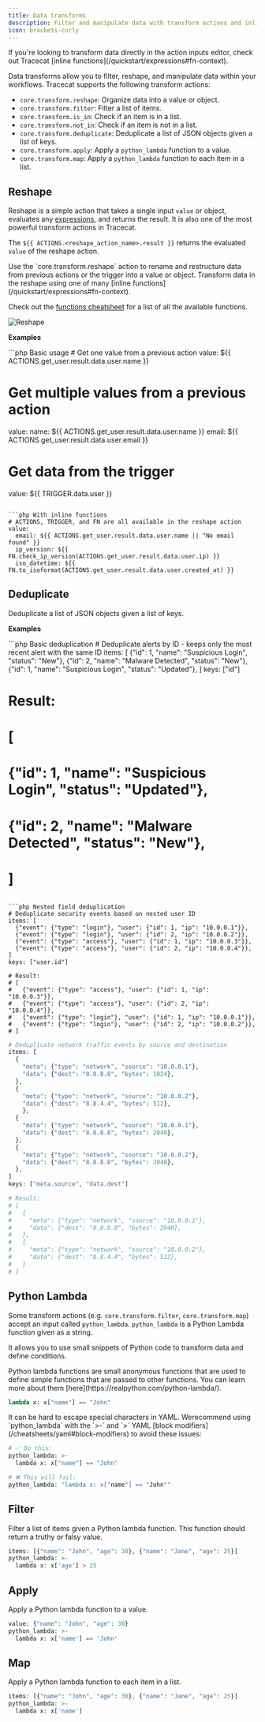 ```yaml
---
title: Data transforms
description: Filter and manipulate data with transform actions and inline functions.
icon: brackets-curly
---
```


<Note>
  If you're looking to transform data directly in the action inputs editor,
  check out Tracecat [inline functions](/quickstart/expressions#fn-context).
</Note>

Data transforms allow you to filter, reshape, and manipulate data within your workflows.
Tracecat supports the following transform actions:

- `core.transform.reshape`: Organize data into a value or object.
- `core.transform.filter`: Filter a list of items.
- `core.transform.is_in`: Check if an item is in a list.
- `core.transform.not_in`: Check if an item is not in a list.
- `core.transform.deduplicate`: Deduplicate a list of JSON objects given a list of keys.
- `core.transform.apply`: Apply a `python_lambda` function to a value.
- `core.transform.map`: Apply a `python_lambda` function to each item in a list.

## Reshape

Reshape is a simple action that takes a single input `value` or object,
evaluates any [expressions](/quickstart/expressions), and returns the result.
It is also one of the most powerful transform actions in Tracecat.

The `${{ ACTIONS.<reshape_action_name>.result }}` returns the evaluated `value` of the reshape action.

<Tip>
  Use the `core.transform.reshape` action to rename and restructure data from previous actions or the trigger into a value or object.
  Transform data in the reshape using one of many [inline functions](/quickstart/expressions#fn-context).

  Check out the [functions cheatsheet](/quickstart/functions) for a list of all the available functions.
</Tip>

![Reshape](/img/tutorials/data-transforms/reshape.png)

**Examples**

<CodeGroup>
  ```php Basic usage
  # Get one value from a previous action
  value: ${{ ACTIONS.get_user.result.data.user.name }}

  # Get multiple values from a previous action
  value:
    name: ${{ ACTIONS.get_user.result.data.user.name }}
    email: ${{ ACTIONS.get_user.result.data.user.email }}

  # Get data from the trigger
  value: ${{ TRIGGER.data.user }}
  ```

  ```php With inline functions
  # ACTIONS, TRIGGER, and FN are all available in the reshape action
  value:
    email: ${{ ACTIONS.get_user.result.data.user.name || "No email found" }}
    ip_version: ${{ FN.check_ip_version(ACTIONS.get_user.result.data.user.ip) }}
    iso_datetime: ${{ FN.to_isoformat(ACTIONS.get_user.result.data.user.created_at) }}
  ```
</CodeGroup>

## Deduplicate

Deduplicate a list of JSON objects given a list of keys.

**Examples**

<CodeGroup>
  ```php Basic deduplication
  # Deduplicate alerts by ID - keeps only the most recent alert with the same ID
  items: [
    {"id": 1, "name": "Suspicious Login", "status": "New"},
    {"id": 2, "name": "Malware Detected", "status": "New"},
    {"id": 1, "name": "Suspicious Login", "status": "Updated"},
  ]
  keys: ["id"]

  # Result:
  # [
  #   {"id": 1, "name": "Suspicious Login", "status": "Updated"},
  #   {"id": 2, "name": "Malware Detected", "status": "New"},
  # ]
  ```

  ```php Nested field deduplication
  # Deduplicate security events based on nested user ID
  items: [
    {"event": {"type": "login"}, "user": {"id": 1, "ip": "10.0.0.1"}},
    {"event": {"type": "login"}, "user": {"id": 2, "ip": "10.0.0.2"}},
    {"event": {"type": "access"}, "user": {"id": 1, "ip": "10.0.0.3"}},
    {"event": {"type": "access"}, "user": {"id": 2, "ip": "10.0.0.4"}},
  ]
  keys: ["user.id"]

  # Result:
  # [
  #   {"event": {"type": "access"}, "user": {"id": 1, "ip": "10.0.0.3"}},
  #   {"event": {"type": "access"}, "user": {"id": 2, "ip": "10.0.0.4"}},
  #   {"event": {"type": "login"}, "user": {"id": 1, "ip": "10.0.0.1"}},
  #   {"event": {"type": "login"}, "user": {"id": 2, "ip": "10.0.0.2"}},
  # ]
  ```

  ```php Multiple key deduplication
  # Deduplicate network traffic events by source and destination
  items: [
    {
      "meta": {"type": "network", "source": "10.0.0.1"},
      "data": {"dest": "8.8.8.8", "bytes": 1024},
    },
    {
      "meta": {"type": "network", "source": "10.0.0.2"},
      "data": {"dest": "8.8.4.4", "bytes": 512},
      },
    {
      "meta": {"type": "network", "source": "10.0.0.1"},
      "data": {"dest": "8.8.8.8", "bytes": 2048},
    },
    {
      "meta": {"type": "network", "source": "10.0.0.2"},
      "data": {"dest": "8.8.8.8", "bytes": 2048},
    },
  ]
  keys: ["meta.source", "data.dest"]

  # Result:
  # [
  #   {
  #     "meta": {"type": "network", "source": "10.0.0.1"},
  #     "data": {"dest": "8.8.8.8", "bytes": 2048},
  #   },
  #   {
  #     "meta": {"type": "network", "source": "10.0.0.2"},
  #     "data": {"dest": "8.8.4.4", "bytes": 512},
  #   }
  # ]
  ```
</CodeGroup>

## Python Lambda

Some transform actions (e.g. `core.transform.filter`, `core.transform.map`) accept an input called `python_lambda`.
`python_lambda` is a Python Lambda function given as a string.

It allows you to use small snippets of Python code to transform data and define conditions.

<Info>
  Python lambda functions are small anonymous functions that are used to define simple functions that are passed to other functions.
  You can learn more about them [here](https://realpython.com/python-lambda/).

  ```python
  lambda x: x["name"] == "John"
  ```
</Info>

<Note>
  It can be hard to escape special characters in YAML.
  Werecommend using `python_lambda` with the `>-` and `>` YAML [block modifiers](/cheatsheets/yaml#block-modifiers)
  to avoid these issues:

  ```php
  # ✅ Do this:
  python_lambda: >-
    lambda x: x["name"] == "John"

  # ❌ This will fail:
  python_lambda: "lambda x: x["name"] == "John""
  ```
</Note>

## Filter

Filter a list of items given a Python lambda function.
This function should return a truthy or falsy value.

```php
items: [{"name": "John", "age": 30}, {"name": "Jane", "age": 25}]
python_lambda: >-
  lambda x: x['age'] > 25
```

## Apply

Apply a Python lambda function to a value.

```php
value: {"name": "John", "age": 30}
python_lambda: >-
  lambda x: x['name'] == 'John'
```

## Map

Apply a Python lambda function to each item in a list.

```php
items: [{"name": "John", "age": 30}, {"name": "Jane", "age": 25}]
python_lambda: >-
  lambda x: x['name']
```
